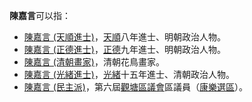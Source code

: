 '''陳嘉言'''可以指：
* [[陳嘉言_(天順進士)|陳嘉言 (天順進士)]]，[[天顺_(明朝)|天順]]八年進士、明朝政治人物。
* [[陳嘉言_(正德進士)|陳嘉言 (正德進士)]]，[[正德_(明朝)|正德]]九年進士、明朝政治人物。
* [[陳嘉言_(清朝畫家)|陳嘉言 (清朝畫家)]]，清朝花鳥畫家。
* [[陳嘉言_(光緒進士)|陳嘉言 (光緒進士)]]，[[光緒|光緒]]十五年進士、清朝政治人物。
* [[陳嘉言_(民主派)|陳嘉言 (民主派)]]，第六屆[[觀塘區議會|觀塘區議會]]區議員（[[康樂_(選區)|康樂選區]]）。
{{disambig|cat=三字陳姓人名消歧義|jia}}